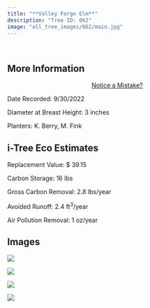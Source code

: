 ```yaml
---
title: "**Valley Forge Elm**"
description: "Tree ID: 062"
image: "all_tree_images/062/main.jpg"
---
```


<br>

## **More Information**
::: column-margin
<center><a class="button" href="https://forms.gle/W6f5nwYxrM33hF4f7">Notice a Mistake?</a></center>
:::


Date Recorded:  9/30/2022

Diameter at Breast Height:  3  inches

Planters:  K. Berry, M. Fink

## **i-Tree Eco Estimates**


 Replacement Value: $ 39.15

 Carbon Storage:  16  lbs

 Gross Carbon Removal:  2.8  lbs/year

 Avoided Runoff:  2.4  ft<sup>3</sup>/year

 Air Pollution Removal:  1  oz/year

## **Images**


 ![](all_tree_images/062/IMG_6539.jpg)

 ![](all_tree_images/062/IMG_6541.jpg)

 ![](all_tree_images/062/IMG_6542.jpg)

 ![](all_tree_images/062/main.jpg)
